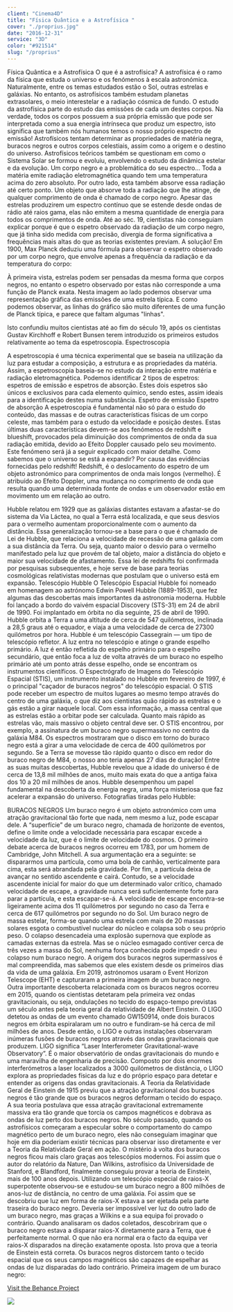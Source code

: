 ```yaml
---
client: "Cinema4D"
title: "Física Quântica e a Astrofísica "
cover: "./proprius.jpg"
date: "2016-12-31"
service: "3D"
color: "#921514"
slug: "/proprius"
---
```


Física Quântica e a Astrofísica 
O que é a astrofísica? 
A astrofísica é o ramo da física que estuda o universo e os fenómenos à escala astronómica. Naturalmente, entre os temas estudados estão o Sol, outras estrelas e galáxias. No entanto, os astrofísicos também estudam planetas extrasolares, o meio interestelar e a radiação cósmica de fundo. 
O estudo da astrofísica parte do estudo das emissões de cada um destes corpos. Na verdade, todos os corpos possuem a sua própria emissão que pode ser interpretada como a sua energia intrínseca que produz um espectro, isto significa que também nós humanos temos o nosso próprio espectro de emissão! 
Astrofísicos tentam determinar as propriedades de matéria negra, buracos negros e outros corpos celestiais, assim como a origem e o destino do universo. Astrofísicos teóricos também se questionam em como o Sistema Solar se formou e evoluiu, envolvendo o estudo da dinâmica estelar e da evolução. 
Um corpo negro e a problemática do seu espectro… 
Toda a matéria emite radiação eletromagnética quando tem uma temperatura acima do zero absoluto. Por outro lado, esta também absorve essa radiação até certo ponto. Um objeto que absorve toda a radiação que lhe atinge, de qualquer comprimento de onda é chamado de corpo negro. 
Apesar das estrelas produzirem um 
espectro contínuo que se estende desde 
ondas de rádio até raios gama, elas não 
emitem a mesma quantidade de energia 
para todos os comprimentos de onda.
Até ao séc. 19, cientistas não conseguiam explicar porque é que o espetro observado da radiação de um corpo negro, que já tinha sido medida com precisão, divergia de forma significativa a frequências mais altas do que as teorias existentes previam. 
A solução! 
Em 1900, Max Planck deduziu uma fórmula para observar o espetro observado por um corpo negro, que envolve apenas a frequência da radiação e da temperatura do corpo: 


À primeira vista, estrelas podem ser pensadas da 
mesma forma que corpos negros, no entanto o 
espetro observado por estas não corresponde a 
uma função de Planck exata. Nesta imagem ao 
lado podemos observar uma representação 
gráfica das emissões de uma estrela típica. E 
como podemos observar, as linhas do gráfico são 
muito diferentes de uma função de Planck 
típica, e parece que faltam algumas "linhas".

Isto confundiu muitos cientistas até ao fim do século 19, após os cientistas Gustav Kirchhoff e Robert Bunsen terem introduzido os primeiros estudos relativamente ao tema da espetroscopia. 
Espectroscopia 


A espetroscopia é uma técnica experimental que se baseia na utilização da luz para estudar a composição, a estrutura e as propriedades da matéria. Assim, a espetroscopia baseia-se no estudo da interação entre matéria e radiação eletromagnética. 
Podemos identificar 2 tipos de espetros: espetros de emissão e espetros de absorção. Estes dois espetros são únicos e exclusivos para cada elemento químico, sendo estes, assim ideais para a identificação destes numa substância. 
Espetro de emissão Espetro de absorção
A espetroscopia é fundamental não só para o estudo do conteúdo, das massas e de outras características físicas de um corpo celeste, mas também para o estudo da velocidade e posição destes. Estas últimas duas características devem-se aos fenómenos de redshift e blueshift, provocados pela diminuição dos comprimentos de onda da sua radiação emitida, devido ao Efeito Doppler causado pelo seu movimento. Este fenómeno será já a seguir explicado com maior detalhe. 
Como sabemos que o universo se está a expandir? Por causa das evidências fornecidas pelo redshift! 
Redshift, é o deslocamento do espetro de um objeto astronómico para comprimentos de onda mais longos (vermelho). É atribuído ao Efeito Doppler, uma mudança no comprimento de onda que resulta quando uma determinada fonte de ondas e um observador estão em movimento um em relação ao outro. 

Hubble relatou em 1929 que as galáxias 
distantes estavam a afastar-se do sistema da 
Via Láctea, no qual a Terra está localizada, e 
que seus desvios para o vermelho 
aumentam proporcionalmente com o 
aumento da distância.
Essa generalização tornou-se a base para o que é chamado de Lei de Hubble, que relaciona a velocidade de recessão de uma galáxia com a sua distância da Terra. Ou seja, quanto maior o desvio para o vermelho manifestado pela luz que provém de tal objeto, maior a distância do objeto e maior sua velocidade de afastamento. Essa lei de redshifts foi confirmada por pesquisas subsequentes, e hoje serve de base para teorias cosmológicas relativistas modernas que postulam que o universo está em expansão. 
Telescópio Hubble 
O Telescópio Espacial Hubble foi nomeado em homenagem ao astrónomo Edwin Powell Hubble (1889-1953), que fez algumas das descobertas mais importantes da astronomia moderna. 
Hubble foi lançado a bordo do vaivém espacial Discovery 
(STS-31) em 24 de abril de 1990. Foi implantado em órbita 
no dia seguinte, 25 de abril de 1990. 
Hubble orbita a Terra a uma altitude de cerca de 547 
quilómetros, inclinada a 28,5 graus até o equador, e viaja a 
uma velocidade de cerca de 27300 quilómetros por hora. 
Hubble é um telescópio Cassegrain — um tipo de telescópio refletor. A luz entra no telescópio e atinge o grande espelho primário. A luz é então refletida do espelho primário para o espelho secundário, que então foca a luz de volta através de um buraco no espelho primário até um ponto atrás desse espelho, onde se encontram os instrumentos científicos. 
O Espectrógrafo de Imagens do Telescópio Espacial 
(STIS), um instrumento instalado no Hubble em fevereiro 
de 1997, é o principal "caçador de buracos negros" do 
telescópio espacial.
O STIS pode receber um espectro de muitos lugares ao mesmo tempo através do centro de uma galáxia, o que diz aos cientistas quão rápido as estrelas e o gás estão a girar naquele local. 
Com essa informação, a massa central que as estrelas estão a orbitar pode ser calculada. Quanto mais rápido as estrelas vão, mais massivo o objeto central deve ser. 
O STIS encontrou, por exemplo, a assinatura de um buraco negro supermassivo no centro da galáxia M84. 
Os espectros mostraram que o disco em torno do buraco negro está a girar a uma velocidade de cerca de 400 quilómetros por segundo. 
Se a Terra se movesse tão rápido quanto o disco em redor do buraco negro de M84, o nosso ano teria apenas 27 dias de duração! 
Entre as suas muitas descobertas, Hubble revelou que a idade do universo é de cerca de 13,8 mil milhões de anos, muito mais exata do que a antiga faixa dos 10 a 20 mil milhões de anos. Hubble desempenhou um papel fundamental na descoberta da energia negra, uma força misteriosa que faz acelerar a expansão do universo.
Fotografias tiradas pelo Hubble:






BURACOS NEGROS 
Um buraco negro é um objeto astronómico com uma atração gravitacional tão forte que nada, nem mesmo a luz, pode escapar dele. A “superfície” de um buraco negro, chamada de horizonte de eventos, define o limite onde a 
velocidade necessária para escapar excede a velocidade da luz, que é o limite de velocidade do cosmos. 
O primeiro debate acerca de buracos negros ocorreu em 1783, por um homem de Cambridge, John Mitchell. A sua argumentação era a seguinte: se
dispararmos uma partícula, como uma bola de canhão, verticalmente para cima, esta será abrandada pela gravidade. 
Por fim, a partícula deixa de avançar no sentido ascendente e cairá. 
Contudo, se a velocidade ascendente inicial for maior do que um determinado valor crítico, chamado velocidade de escape, a gravidade nunca será suficientemente forte para parar a partícula, e esta escapar-se-á. 
A velocidade de escape encontra-se ligeiramente acima dos 11 quilómetros por segundo no caso da Terra e cerca de 617 quilómetros por segundo no do Sol. 
Um buraco negro de massa estelar, forma-se quando uma estrela com mais de 20 massas solares esgota o combustível nuclear do núcleo e colapsa sob o seu próprio peso. O colapso desencadeia uma explosão supernova que explode as camadas externas da estrela. Mas se o núcleo esmagado contiver cerca de três vezes a massa do Sol, nenhuma força conhecida pode impedir o seu colapso num buraco negro. A origem dos buracos negros supermassivos é mal compreendida, mas sabemos que eles existem desde os primeiros dias da vida de uma galáxia. 
Em 2019, astrónomos usaram o Event Horizon Telescope (EHT) e capturaram a primeira imagem de um buraco negro. 
Outra importante descoberta relacionada com os buracos negros ocorreu em 2015, quando os cientistas detetaram pela primeira vez ondas gravitacionais, ou seja, ondulações no tecido do espaço-tempo previstas um século antes pela teoria geral da relatividade de Albert Einstein. 
O LIGO detetou as ondas de um evento chamado GW150914, onde dois buracos negros em órbita espiralaram um no outro e fundiram-se há cerca de mil milhões de anos. Desde então, o LIGO e outras instalações observaram inúmeras fusões de buracos negros através das ondas gravitacionais que produzem.
LIGO significa “Laser Interferometer Gravitational-wave Observatory”. É o maior observatório de ondas gravitacionais do mundo e uma maravilha de engenharia de precisão. Composto por dois enormes interferómetros a laser localizados a 3000 quilómetros de distância, o LIGO explora as propriedades físicas da luz e do próprio espaço para detetar e entender as origens das ondas gravitacionais. 
A Teoria da Relatividade Geral de Einstein de 1915 previu que a atração gravitacional dos buracos negros é tão grande que os buracos negros deformam o tecido do espaço. A sua teoria postulava que essa atração gravitacional extremamente massiva era tão grande que torcia os campos magnéticos e dobrava as ondas de luz perto dos buracos negros. 
No século passado, quando os astrofísicos começaram a especular sobre o comportamento do campo magnético perto de um buraco negro, eles não conseguiam imaginar que hoje em dia poderiam existir técnicas para observar isso diretamente e ver a Teoria da Relatividade Geral em ação. 
O mistério à volta dos buracos negros ficou mais claro graças aos telescópios modernos. Foi assim que o autor do relatório da Nature, Dan Wilkins, astrofísico da Universidade de Stanford, e Blandford, finalmente conseguiu provar a teoria de Einstein, mais de 100 anos depois. 
Utilizando um telescópio especial de raios-X superpotente observou-se e estudou-se um buraco negro a 800 milhões de anos-luz de distância, no centro de uma galáxia. Foi assim que se descobriu que luz em forma de raios-X estava a ser ejetada pela parte traseira do buraco negro. 
Deveria ser impossível ver luz do outro lado de um buraco negro, mas graças a Wilkins e a sua equipa foi provado o contrário. 
Quando analisaram os dados coletados, descobriram que o buraco negro estava a disparar raios-X diretamente para a Terra, que é perfeitamente normal. O que não era normal era o facto da equipa ver raios-X disparados na direção exatamente oposta.
Isto prova que a teoria de Einstein está correta. Os buracos negros distorcem tanto o tecido espacial que os seus campos magnéticos são capazes de espelhar as ondas de luz disparadas do lado contrário. 
Primeira imagem de um buraco negro:



[Visit the Behance Project](https://www.behance.net/gallery/61747105/Best-of-PROPRIUS-2016)

![](./proprius.jpg)
